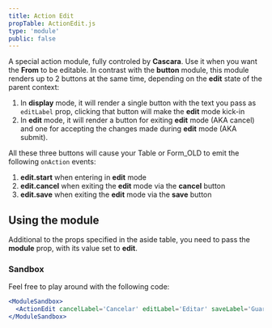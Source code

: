 ```yaml
---
title: Action Edit
propTable: ActionEdit.js
type: 'module'
public: false
---
```


A special action module, fully controled by **Cascara**. Use it when you want the **From** to be editable.
In contrast with the **button** module, this module renders up to 2 buttons at the same time, depending on the **edit** state of the parent context:

1. In **display** mode, it will render a single button with the text you pass as `editLabel` prop, clicking that button will make the **edit** mode kick-in
2. In **edit** mode, it will render a button for exiting **edit** mode (AKA cancel) and one for accepting the changes made during **edit** mode (AKA submit).

All these three buttons will cause your Table or Form_OLD to emit the following `onAction` events:

1. **edit.start** when entering in **edit** mode
2. **edit.cancel** when exiting the **edit** mode via the **cancel** button
3. **edit.save** when exiting the **edit** mode via the **save** button

## Using the module

Additional to the props specified in the aside table, you need to pass the **module** prop, with its value set to **edit**.

### Sandbox

Feel free to play around with the following code:

```jsx
<ModuleSandbox>
  <ActionEdit cancelLabel='Cancelar' editLabel='Editar' saveLabel='Guardar' />
</ModuleSandbox>
```
